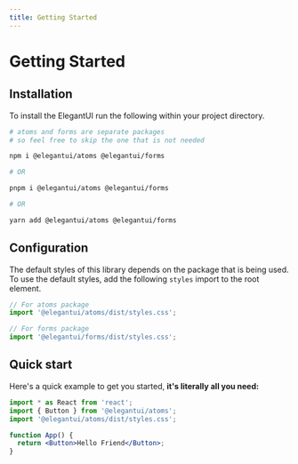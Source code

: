 ```yaml
---
title: Getting Started
---
```


# Getting Started

## Installation

To install the ElegantUI run the following within your project directory.

```bash
# atoms and forms are separate packages
# so feel free to skip the one that is not needed

npm i @elegantui/atoms @elegantui/forms

# OR

pnpm i @elegantui/atoms @elegantui/forms

# OR

yarn add @elegantui/atoms @elegantui/forms
```

## Configuration

The default styles of this library depends on the package that is being used. To use the default styles, add the following `styles` import to the root element.

```jsx
// For atoms package
import '@elegantui/atoms/dist/styles.css';

// For forms package
import '@elegantui/forms/dist/styles.css';
```

## Quick start

Here's a quick example to get you started, **it's literally all you need:**

```jsx
import * as React from 'react';
import { Button } from '@elegantui/atoms';
import '@elegantui/atoms/dist/styles.css';

function App() {
  return <Button>Hello Friend</Button>;
}
```
